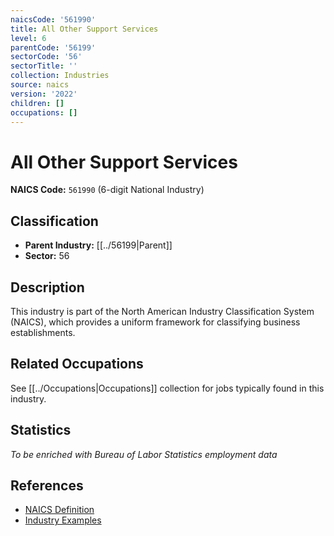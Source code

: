 ```yaml
---
naicsCode: '561990'
title: All Other Support Services
level: 6
parentCode: '56199'
sectorCode: '56'
sectorTitle: ''
collection: Industries
source: naics
version: '2022'
children: []
occupations: []
---
```

# All Other Support Services

**NAICS Code:** `561990` (6-digit National Industry)

## Classification

- **Parent Industry:** [[../56199|Parent]]
- **Sector:** 56

## Description

This industry is part of the North American Industry Classification System (NAICS), which provides a uniform framework for classifying business establishments.

## Related Occupations

See [[../Occupations|Occupations]] collection for jobs typically found in this industry.

## Statistics

*To be enriched with Bureau of Labor Statistics employment data*

## References

- [NAICS Definition](https://www.census.gov/naics/)
- [Industry Examples](https://www.census.gov/naics/2022NAICS/)
